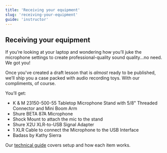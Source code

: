 ```yaml
---
title: 'Receiving your equipment'
slug: 'receiving-your-equipment'
guide: 'instructor'
---
```


## Receiving your equipment

If you’re looking at your laptop and wondering how you’ll juke the microphone settings to create professional-quality sound quality...no need. We got you!

Once you've created a draft lesson that is _almost_ ready to be published, we’ll ship you a case packed with audio recording toys. With our compliments, of course.

You’ll get:

- K & M 23150-500-55 Tabletop Microphone Stand with 5/8" Threaded Connector and Mini Boom Arm
- Shure BETA 87A Microphone
- Shock Mount to attach the mic to the stand
- Shure X2U XLR-to-USB Signal Adapter
- 1 XLR Cable to connect the Microphone to the USB Interface
- Badass by Kathy Sierra

Our [technical guide](/set-up-your-audio) covers setup and how each item works.
